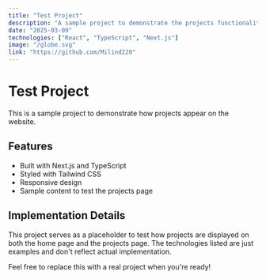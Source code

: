 ```yaml
---
title: "Test Project"
description: "A sample project to demonstrate the projects functionality"
date: "2025-03-09"
technologies: ["React", "TypeScript", "Next.js"]
image: "/globe.svg"
link: "https://github.com/Milind220"
---
```


# Test Project

This is a sample project to demonstrate how projects appear on the website. 

## Features

- Built with Next.js and TypeScript
- Styled with Tailwind CSS
- Responsive design
- Sample content to test the projects page

## Implementation Details

This project serves as a placeholder to test how projects are displayed on both the home page and the projects page. The technologies listed are just examples and don't reflect actual implementation.

Feel free to replace this with a real project when you're ready!
